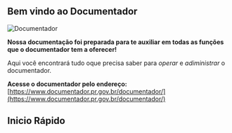 
## Bem vindo ao Documentador
![Documentador](/documentador.png)

**Nossa documentação foi preparada para te auxiliar em todas as funções que o documentador tem a oferecer!**

Aqui você encontrará tudo oque precisa saber para *operar* e *adiministrar* o documentador.

**Acesse o documentador pelo endereço:**<br />
[https://www.documentador.pr.gov.br/documentador/](https://www.documentador.pr.gov.br/documentador/)

## Inicio Rápido
  <Cards>
    <Card title="Conceitos Fundamentais" href="/concepts" />
    <Card title="Conheça a interface" href="/basicFunction/interface" />
    <Card title="Documentos" href="/basicFunction/documents" />
  </Cards>
